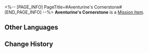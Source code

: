 <%-- [PAGE_INFO]
PageTitle=#Aventurine's Cornerstone#
[END_PAGE_INFO] --%>
{{Item Infobox
|id          = 140444
|image       = Item Aventurine's Cornerstone.png
|type        = Mission Item
|invCategory = Missions
|rarity      = 3
|effect      = 
|description = The cornerstone that only belongs to you.<br />The Ten Stonehearts must cut their Cornerstone with their own will, allowing it to radiate its unique brilliance.<br />Though shattered, the divine corpus of Qlipoth still shines for you.
}}
{{Description|''"All or nothing, it shall be."''}}
'''Aventurine's Cornerstone''' is a [[Mission Item]].

==Other Languages==
{{Other Languages
|en   = Aventurine's Cornerstone
|zhs  = 砂金的基石
|zht  = 砂金的基石
|ja   = アベンチュリンの基石
|ko   = 어벤츄린의 초석
|es   = Piedra angular de Aventurino
|fr   = Pierre angulaire d'Aventurine
|ru   = Камень Авантюрина
|th   = หินศิลาของ Aventurine
|vi   = Đá Tảng Của Aventurine
|de   = Aventurins Kernstein
|id   = Batu Landasan Aventurine
|pt   = Alicerce de Aventurine
}}

==Change History==
{{Change History|2.1}}